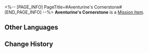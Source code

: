 <%-- [PAGE_INFO]
PageTitle=#Aventurine's Cornerstone#
[END_PAGE_INFO] --%>
{{Item Infobox
|id          = 140444
|image       = Item Aventurine's Cornerstone.png
|type        = Mission Item
|invCategory = Missions
|rarity      = 3
|effect      = 
|description = The cornerstone that only belongs to you.<br />The Ten Stonehearts must cut their Cornerstone with their own will, allowing it to radiate its unique brilliance.<br />Though shattered, the divine corpus of Qlipoth still shines for you.
}}
{{Description|''"All or nothing, it shall be."''}}
'''Aventurine's Cornerstone''' is a [[Mission Item]].

==Other Languages==
{{Other Languages
|en   = Aventurine's Cornerstone
|zhs  = 砂金的基石
|zht  = 砂金的基石
|ja   = アベンチュリンの基石
|ko   = 어벤츄린의 초석
|es   = Piedra angular de Aventurino
|fr   = Pierre angulaire d'Aventurine
|ru   = Камень Авантюрина
|th   = หินศิลาของ Aventurine
|vi   = Đá Tảng Của Aventurine
|de   = Aventurins Kernstein
|id   = Batu Landasan Aventurine
|pt   = Alicerce de Aventurine
}}

==Change History==
{{Change History|2.1}}